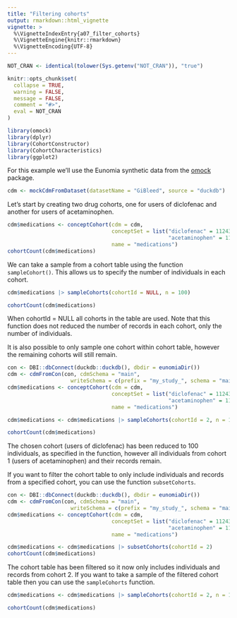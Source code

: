 ```yaml
---
title: "Filtering cohorts"
output: rmarkdown::html_vignette
vignette: >
  %\VignetteIndexEntry{a07_filter_cohorts}
  %\VignetteEngine{knitr::rmarkdown}
  %\VignetteEncoding{UTF-8}
---
```


```r
NOT_CRAN <- identical(tolower(Sys.getenv("NOT_CRAN")), "true")

knitr::opts_chunk$set(
  collapse = TRUE, 
  warning = FALSE, 
  message = FALSE,
  comment = "#>",
  eval = NOT_CRAN
)
```


```r
library(omock)
library(dplyr)
library(CohortConstructor)
library(CohortCharacteristics)
library(ggplot2)
```

For this example we'll use the Eunomia synthetic data from the [omock](https://ohdsi.github.io/omock/) package.

```r
cdm <- mockCdmFromDataset(datasetName = "GiBleed", source = "duckdb")
```

Let's start by creating two drug cohorts, one for users of diclofenac and another for users of acetaminophen.

```r
cdm$medications <- conceptCohort(cdm = cdm, 
                                 conceptSet = list("diclofenac" = 1124300,
                                                   "acetaminophen" = 1127433), 
                                 name = "medications")
cohortCount(cdm$medications)
```
We can take a sample from a cohort table using the function `sampleCohort()`. This allows us to specify the number of individuals in each cohort. 

```r
cdm$medications |> sampleCohorts(cohortId = NULL, n = 100)

cohortCount(cdm$medications)
```
When cohortId = NULL all cohorts in the table are used. Note that this function does not reduced the number of records in each cohort, only the number of individuals.

It is also possible to only sample one cohort within cohort table, however the remaining cohorts will still remain.

```r
con <- DBI::dbConnect(duckdb::duckdb(), dbdir = eunomiaDir())
cdm <- cdmFromCon(con, cdmSchema = "main", 
                    writeSchema = c(prefix = "my_study_", schema = "main"))
cdm$medications <- conceptCohort(cdm = cdm, 
                                 conceptSet = list("diclofenac" = 1124300,
                                                   "acetaminophen" = 1127433), 
                                 name = "medications")
```

```r
cdm$medications <- cdm$medications |> sampleCohorts(cohortId = 2, n = 100)

cohortCount(cdm$medications)
```

The chosen cohort (users of diclofenac) has been reduced to 100 individuals, as specified in the function, however all individuals from cohort 1 (users of acetaminophen) and their records remain.

If you want to filter the cohort table to only include individuals and records from a specified cohort, you can use the function `subsetCohorts`. 

```r
con <- DBI::dbConnect(duckdb::duckdb(), dbdir = eunomiaDir())
cdm <- cdmFromCon(con, cdmSchema = "main", 
                    writeSchema = c(prefix = "my_study_", schema = "main"))
cdm$medications <- conceptCohort(cdm = cdm, 
                                 conceptSet = list("diclofenac" = 1124300,
                                                   "acetaminophen" = 1127433), 
                                 name = "medications")
```

```r
cdm$medications <- cdm$medications |> subsetCohorts(cohortId = 2)
cohortCount(cdm$medications)
```
The cohort table has been filtered so it now only includes individuals and records from cohort 2. If you want to take a sample of the filtered cohort table then you can use the `sampleCohorts` function.

```r
cdm$medications <- cdm$medications |> sampleCohorts(cohortId = 2, n = 100)

cohortCount(cdm$medications)
```
